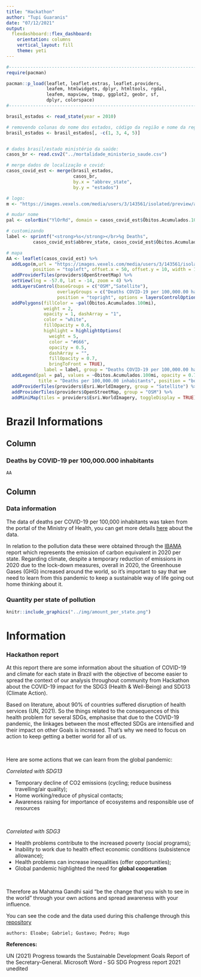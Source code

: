 ```yaml
---
title: "Hackathon"
author: "Tupi Guaranis"
date: "07/12/2021"
output: 
  flexdashboard::flex_dashboard:
    orientation: columns
    vertical_layout: fill
    theme: yeti
---
```


```r

#------------------------------------------------------------------------
require(pacman)

pacman::p_load(leaflet, leaflet.extras, leaflet.providers, 
               leafem, htmlwidgets, dplyr, htmltools, rgdal, 
               leafem, mapview, tmap, ggplot2, geobr, sf, 
               dplyr, colorspace)
#------------------------------------------------------------------------

brasil_estados <- read_state(year = 2010)

# removendo colunas do nome dos estados, código da região e nome da região
brasil_estados <- brasil_estados[, -c(1, 3, 4, 5)]


# dados brasil/estado ministério da saúde:
casos_br <- read.csv2("../mortalidade_ministerio_saude.csv")

# merge dados de localização e covid:
casos_covid_est <- merge(brasil_estados, 
                         casos_br, 
                         by.x = "abbrev_state",
                         by.y = "estados")

# logo:
m <- "https://images.vexels.com/media/users/3/143561/isolated/preview/afa3aa927b63061e3b0222b7dab9cdbf-ubicaci--n-n--utica-norte-flecha-vintage-by-vexels.png"

# mudar nome 
pal <- colorBin("YlOrRd", domain = casos_covid_est$Óbitos.Acumulados.100mi, bins = c(0, 50, 100, 150, 200, 250, 300, 350, 400, 450))  

# customizando
label <- sprintf("<strong>%s</strong></br>%g Deaths",
          casos_covid_est$abbrev_state, casos_covid_est$Óbitos.Acumulados.100mi) %>% lapply(htmltools::HTML)

# mapa
AA <- leaflet(casos_covid_est) %>%
  addLogo(m,url = "https://images.vexels.com/media/users/3/143561/isolated/preview/afa3aa927b63061e3b0222b7dab9cdbf-ubicaci--n-n--utica-norte-flecha-vintage-by-vexels.png",
          position = "topleft", offset.x = 50, offset.y = 10, width = 100, height = 100) %>%
  addProviderTiles(providers$OpenStreetMap) %>%
  setView(lng = -57.0, lat = -14, zoom = 4) %>%
  addLayersControl(baseGroups = c("OSM","Satellite"), 
                   overlayGroups = c("Deaths COVID-19 per 100,000.00 hab."),
                   position = "topright", options = layersControlOptions(collapsed = FALSE)) %>%
  addPolygons(fillColor = ~pal(Óbitos.Acumulados.100mi),
              weight = 2,
              opacity = 1, dashArray = "1",
              color = "white",
              fillOpacity = 0.6,
              highlight = highlightOptions(
                weight = 5,
                color = "#666",
                opacity = 0.5,
                dashArray = "",
                fillOpacity = 0.7,
                bringToFront = TRUE),
              label = label, group = "Deaths COVID-19 per 100,000.00 hab.") %>%
  addLegend(pal = pal, values = ~Óbitos.Acumulados.100mi, opacity = 0.7, 
            title = "Deaths per 100,000.00 inhabitants", position = "bottomleft") %>% 
  addProviderTiles(providers$Esri.WorldImagery, group = "Satellite") %>%
  addProviderTiles(providers$OpenStreetMap, group = "OSM") %>%
  addMiniMap(tiles = providers$Esri.WorldImagery, toggleDisplay = TRUE) 

```


Brazil Informations
===================================== 

Column {data-width=250}
-----------------------------------------------------------------------

### Deaths by COVID-19 per 100,000.000 inhabitants

```r
AA
```

Column {data-width=250}
-----------------------------------------------------------------------

### Data information

The data of deaths per COVID-19 per 100,000 inhabitants was taken from the portal of the Ministry of Health, you can get more details [here](https://infoms.saude.gov.br/extensions/covid-19_html/covid-19_html.html) about the data. 

In relation to the pollution data these were obtained through the [IBAMA](https://dadosabertos.ibama.gov.br/dados/RAPP/emissoesPoluentesAtmosfericos/relatorio.html) report which represents the emission of carbon equivalent in 2020 per state.
Regarding climate, despite
a temporary reduction of emissions in 2020 due to the lock-down measures, overall in 2020,
the Greenhouse Gases (GHG) increased around the world, so it's important to say that 
we need to learn from this pandemic to keep a sustainable way of life going out home thinking about it.

### Quantity per state of pollution

```r
knitr::include_graphics("../img/amount_per_state.png")
```


Information {data-orientation=rows data-icon="fa-info-circle"}
===================================== 

### Hackathon report

At this report there are some information about the situation of COVID-19 and climate for each state in Brazil with the objective of become
easier to spread the context of our analysis throughout community from Hackathon
about the COVID-19 impact for the SDG3 (Health & Well-Being) and SDG13 (Climate Action). 

Based on literature, about 90% of countries suffered disruption of health services (UN, 2021). So the things related to the consequences of this health problem for several SDGs, emphasise that due to the COVID-19 pandemic, the linkages between the most effected SDGs are intensified and their impact on other Goals is increased. That's why we need to focus on action to keep getting a better world for all of us. 

\  

Here are some actions that we can learn from the global pandemic:


*Correlated with SDG13*

* Temporary decline of CO2 emissions (cycling; reduce business travelling/air quality);
* Home working/reduce of physical contacts;
* Awareness raising for importance of ecosystems and responsible use of resources

\  

*Correlated with SDG3*

* Health problems contribute to the increased poverty (social programs);
* Inability to work due to health effect economic conditions (subsistence allowance);
* Health problems can increase inequalities (offer opportunities);
* Global pandemic highlighted the need for **global cooperation**

\  

Therefore as Mahatma Gandhi said "be the change that you wish to see in the world" through your own actions and spread awareness with your influence.


You can see the code and the data used during this challenge through this [repository](https://github.com/Gabrielforest/hackathon_)


``` authors: Eloabe; Gabriel; Gustavo; Pedro; Hugo ```


**References:**

UN (2021) Progress towards the Sustainable Development Goals Report of the Secretary-General. Microsoft Word - SG SDG Progress report 2021 unedited

